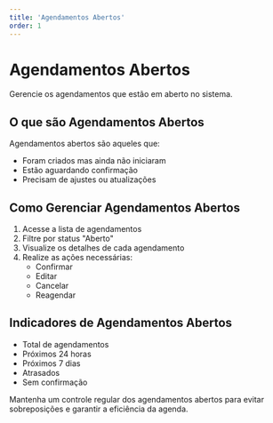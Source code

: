 ```yaml
---
title: 'Agendamentos Abertos'
order: 1
---
```


# Agendamentos Abertos

Gerencie os agendamentos que estão em aberto no sistema.

## O que são Agendamentos Abertos

Agendamentos abertos são aqueles que:
- Foram criados mas ainda não iniciaram
- Estão aguardando confirmação
- Precisam de ajustes ou atualizações

## Como Gerenciar Agendamentos Abertos

1. Acesse a lista de agendamentos
2. Filtre por status "Aberto"
3. Visualize os detalhes de cada agendamento
4. Realize as ações necessárias:
   - Confirmar
   - Editar
   - Cancelar
   - Reagendar

## Indicadores de Agendamentos Abertos

- Total de agendamentos
- Próximos 24 horas
- Próximos 7 dias
- Atrasados
- Sem confirmação


Mantenha um controle regular dos agendamentos abertos para evitar sobreposições e garantir a eficiência da agenda.
